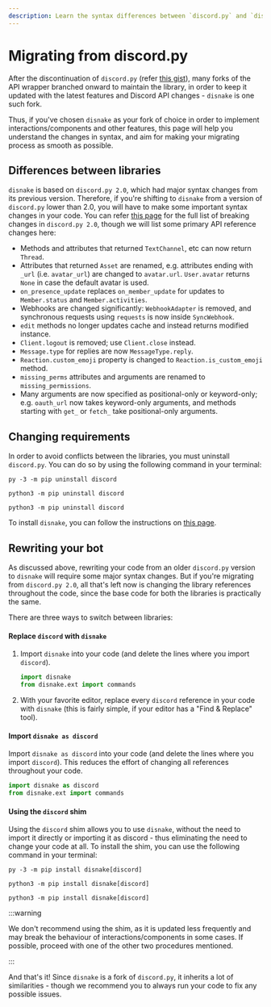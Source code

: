 ```yaml
---
description: Learn the syntax differences between `discord.py` and `disnake`, along with various methods to migrate.
---
```


# Migrating from discord.py

After the discontinuation of `discord.py` (refer
[this gist](https://gist.github.com/Rapptz/4a2f62751b9600a31a0d3c78100287f1)), many forks of the API wrapper branched
onward to maintain the library, in order to keep it updated with the latest features and Discord API changes - `disnake`
is one such fork.

Thus, if you've chosen `disnake` as your fork of choice in order to implement interactions/components and other
features, this page will help you understand the changes in syntax, and aim for making your migrating process as smooth
as possible.

## Differences between libraries

`disnake` is based on `discord.py 2.0`, which had major syntax changes from its previous version. Therefore, if you're
shifting to `disnake` from a version of `discord.py` lower than 2.0, you will have to make some important syntax changes
in your code. You can refer [this page](https://gist.github.com/apple502j/f75b4f24652f04de85c7084ffd73ec58) for the full
list of breaking changes in `discord.py 2.0`, though we will list some primary API reference changes here:

-   Methods and attributes that returned `TextChannel`, etc can now return `Thread`.
-   Attributes that returned `Asset` are renamed, e.g. attributes ending with `_url` (i.e. `avatar_url`) are changed to
    `avatar.url`. `User.avatar` returns `None` in case the default avatar is used.
-   `on_presence_update` replaces `on_member_update` for updates to `Member.status` and `Member.activities`.
-   Webhooks are changed significantly: `WebhookAdapter` is removed, and synchronous requests using `requests` is now
    inside `SyncWebhook`.
-   `edit` methods no longer updates cache and instead returns modified instance.
-   `Client.logout` is removed; use `Client.close` instead.
-   `Message.type` for replies are now `MessageType.reply`.
-   `Reaction.custom_emoji` property is changed to `Reaction.is_custom_emoji` method.
-   `missing_perms` attributes and arguments are renamed to `missing_permissions`.
-   Many arguments are now specified as positional-only or keyword-only; e.g. `oauth_url` now takes keyword-only
    arguments, and methods starting with `get_` or `fetch_` take positional-only arguments.

## Changing requirements

In order to avoid conflicts between the libraries, you must uninstall `discord.py`. You can do so by using the following
command in your terminal:

<Tabs groupId="operating-systems">
<TabItem value="windows" label="Windows">

```
py -3 -m pip uninstall discord
```

</TabItem>
<TabItem value="macos" label="macOS">

```
python3 -m pip uninstall discord
```

</TabItem>
<TabItem value="linux" label="Linux">

```
python3 -m pip uninstall discord
```

</TabItem>
</Tabs>

To install `disnake`, you can follow the instructions on [this page](./installing-disnake).

## Rewriting your bot

As discussed above, rewriting your code from an older `discord.py` version to `disnake` will require some major syntax
changes. But if you're migrating from `discord.py 2.0`, all that's left now is changing the library references
throughout the code, since the base code for both the libraries is practically the same.

There are three ways to switch between libraries:

#### Replace `discord` with `disnake`

1. Import `disnake` into your code (and delete the lines where you import `discord`).

    ```py
    import disnake
    from disnake.ext import commands
    ```

2. With your favorite editor, replace every `discord` reference in your code with `disnake` (this is fairly simple, if
   your editor has a "Find & Replace" tool).

#### Import `disnake as discord`

Import `disnake as discord` into your code (and delete the lines where you import `discord`). This reduces the effort of
changing all references throughout your code.

```py
import disnake as discord
from disnake.ext import commands
```

#### Using the `discord` shim

Using the `discord` shim allows you to use `disnake`, without the need to import it directly or importing it as
discord - thus eliminating the need to change your code at all. To install the shim, you can use the following command
in your terminal:

<Tabs groupId="operating-systems">
<TabItem value="windows" label="Windows">

```
py -3 -m pip install disnake[discord]
```

</TabItem>
<TabItem value="macos" label="macOS">

```
python3 -m pip install disnake[discord]
```

</TabItem>
<TabItem value="linux" label="Linux">

```
python3 -m pip install disnake[discord]
```

</TabItem>
</Tabs>

:::warning

We don't recommend using the shim, as it is updated less frequently and may break the behaviour of
interactions/components in some cases. If possible, proceed with one of the other two procedures mentioned.

:::

And that's it! Since `disnake` is a fork of `discord.py`, it inherits a lot of similarities - though we recommend you to
always run your code to fix any possible issues.
